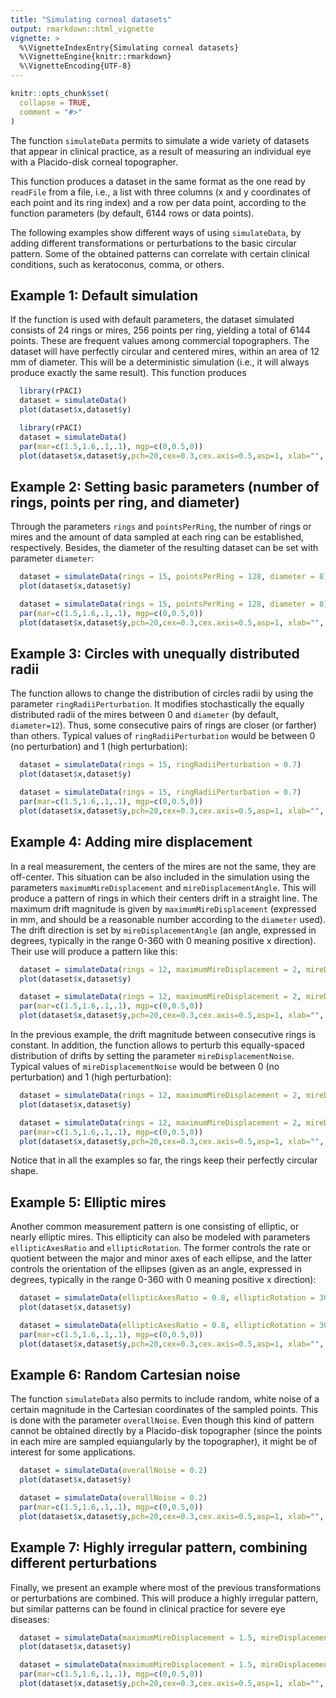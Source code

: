 ```yaml
---
title: "Simulating corneal datasets"
output: rmarkdown::html_vignette
vignette: >
  %\VignetteIndexEntry{Simulating corneal datasets}
  %\VignetteEngine{knitr::rmarkdown}
  %\VignetteEncoding{UTF-8}
---
```


```r
knitr::opts_chunk$set(
  collapse = TRUE,
  comment = "#>"
)
```

The function `simulateData` permits to simulate a wide variety of datasets that appear in clinical practice, as a result of measuring an individual eye with a Placido-disk corneal topographer. 

This function produces a dataset in the same format as the one read by `readFile` from a file, i.e., a list with three columns (x and y coordinates of each point and its ring index) and a row per data point, according to the function parameters (by default, 6144 rows or data points).

The following examples show different ways of using `simulateData`, by adding different transformations or perturbations to the basic circular pattern. Some of the obtained patterns can correlate with certain clinical conditions, such as keratoconus, comma, or others. 

## Example 1: Default simulation

If the function is used with default parameters, the dataset simulated consists of 24 rings or mires, 256 points per ring, yielding a total of 6144 points. These are frequent values among commercial topographers. The dataset will have perfectly circular and centered mires, within an area of 12 mm of diameter. This will be a deterministic simulation (i.e., it will always produce exactly the same result). This function produces 


```r
  library(rPACI)
  dataset = simulateData()
  plot(dataset$x,dataset$y)
```
```r
  library(rPACI)
  dataset = simulateData()
  par(mar=c(1.5,1.6,.1,.1), mgp=c(0,0.5,0))
  plot(dataset$x,dataset$y,pch=20,cex=0.3,cex.axis=0.5,asp=1, xlab="", ylab="") 
```


## Example 2: Setting basic parameters (number of rings, points per ring, and diameter)

Through the parameters `rings` and `pointsPerRing`, the number of rings or mires and the amount of data sampled at each ring can be established, respectively.  Besides, the diameter of the resulting dataset can be set with parameter `diameter`:


```r
  dataset = simulateData(rings = 15, pointsPerRing = 128, diameter = 8)
  plot(dataset$x,dataset$y)
```
```r
  dataset = simulateData(rings = 15, pointsPerRing = 128, diameter = 8)
  par(mar=c(1.5,1.6,.1,.1), mgp=c(0,0.5,0))
  plot(dataset$x,dataset$y,pch=20,cex=0.3,cex.axis=0.5,asp=1, xlab="", ylab="") 
```

## Example 3: Circles with unequally distributed radii


The function allows to change the distribution of circles radii by using the parameter `ringRadiiPerturbation`. It modifies stochastically the equally distributed radii of the mires between 0 and `diameter` (by default, `diameter=12`). Thus, some consecutive pairs of rings are closer (or farther) than others. Typical values of `ringRadiiPerturbation` would be between 0 (no perturbation) and 1 (high perturbation):


```r
  dataset = simulateData(rings = 15, ringRadiiPerturbation = 0.7)
  plot(dataset$x,dataset$y)
```
```r
  dataset = simulateData(rings = 15, ringRadiiPerturbation = 0.7)
  par(mar=c(1.5,1.6,.1,.1), mgp=c(0,0.5,0))
  plot(dataset$x,dataset$y,pch=20,cex=0.3,cex.axis=0.5,asp=1, xlab="", ylab="") 
```

## Example 4: Adding mire displacement


In a real measurement, the centers of the mires are not the same, they are off-center. This situation can be also included in the simulation using the parameters `maximumMireDisplacement` and `mireDisplacementAngle`. This will produce a pattern of rings in which their centers drift in a straight line. The maximum drift magnitude is given by `maximumMireDisplacement` (expressed in mm, and should be a reasonable number according to the `diameter` used). The drift direction is set by `mireDisplacementAngle` (an angle, expressed in degrees, typically in the range 0-360 with 0 meaning positive x direction). Their use will produce a pattern like this:


```r
  dataset = simulateData(rings = 12, maximumMireDisplacement = 2, mireDisplacementAngle = 45)
  plot(dataset$x,dataset$y)
```
```r
  dataset = simulateData(rings = 12, maximumMireDisplacement = 2, mireDisplacementAngle = 45)
  par(mar=c(1.5,1.6,.1,.1), mgp=c(0,0.5,0))
  plot(dataset$x,dataset$y,pch=20,cex=0.3,cex.axis=0.5,asp=1, xlab="", ylab="") 
```

In the previous example, the drift magnitude between consecutive rings is constant. In addition, the function allows to perturb this equally-spaced distribution of drifts by setting the parameter `mireDisplacementNoise`. Typical values of `mireDisplacementNoise` would be between 0 (no perturbation) and 1 (high perturbation):

```r
  dataset = simulateData(rings = 12, maximumMireDisplacement = 2, mireDisplacementAngle = 45, mireDisplacementPerturbation = 1.2)
  plot(dataset$x,dataset$y)
```
```r
  dataset = simulateData(rings = 12, maximumMireDisplacement = 2, mireDisplacementAngle = 45, mireDisplacementPerturbation = 1.2)
  par(mar=c(1.5,1.6,.1,.1), mgp=c(0,0.5,0))
  plot(dataset$x,dataset$y,pch=20,cex=0.3,cex.axis=0.5,asp=1, xlab="", ylab="") 
```

Notice that in all the examples so far, the rings keep their perfectly circular shape.


## Example 5: Elliptic mires

Another common measurement pattern is one consisting of elliptic, or nearly elliptic mires. This ellipticity can also be modeled with parameters `ellipticAxesRatio` and `ellipticRotation`. The former controls the rate or quotient between the major and minor axes of each ellipse, and the latter controls the orientation of the ellipses (given as an angle, expressed in degrees, typically in the range 0-360 with 0 meaning positive x direction):


```r
  dataset = simulateData(ellipticAxesRatio = 0.8, ellipticRotation = 30)
  plot(dataset$x,dataset$y)
```
```r
  dataset = simulateData(ellipticAxesRatio = 0.8, ellipticRotation = 30)
  par(mar=c(1.5,1.6,.1,.1), mgp=c(0,0.5,0))
  plot(dataset$x,dataset$y,pch=20,cex=0.3,cex.axis=0.5,asp=1, xlab="", ylab="") 
```

## Example 6: Random Cartesian noise

The function `simulateData` also permits to include random, white noise of a certain magnitude in the Cartesian coordinates of the sampled points. This is done with the parameter `overallNoise`. Even though this kind of pattern cannot be obtained directly by a Placido-disk topographer (since the points in each mire are sampled equiangularly by the topographer), it might be of interest for some applications.


```r
  dataset = simulateData(overallNoise = 0.2)
  plot(dataset$x,dataset$y)
```
```r
  dataset = simulateData(overallNoise = 0.2)
  par(mar=c(1.5,1.6,.1,.1), mgp=c(0,0.5,0))
  plot(dataset$x,dataset$y,pch=20,cex=0.3,cex.axis=0.5,asp=1, xlab="", ylab="") 
```


## Example 7: Highly irregular pattern, combining different perturbations

Finally, we present an example where most of the previous transformations or perturbations are combined. This will produce a highly irregular pattern, but similar patterns can be found in clinical practice for severe eye diseases:


```r
  dataset = simulateData(maximumMireDisplacement = 1.5, mireDisplacementAngle = 135, ringRadiiPerturbation = 1, mireDisplacementPerturbation = 0.8, ellipticAxesRatio = 0.8, ellipticRotation = 30)
  plot(dataset$x,dataset$y)
```
```r
  dataset = simulateData(maximumMireDisplacement = 1.5, mireDisplacementAngle = 135, ringRadiiPerturbation = 1, mireDisplacementPerturbation = 0.8, ellipticAxesRatio = 0.8, ellipticRotation = 30)
  par(mar=c(1.5,1.6,.1,.1), mgp=c(0,0.5,0))
  plot(dataset$x,dataset$y,pch=20,cex=0.3,cex.axis=0.5,asp=1, xlab="", ylab="") 
```
